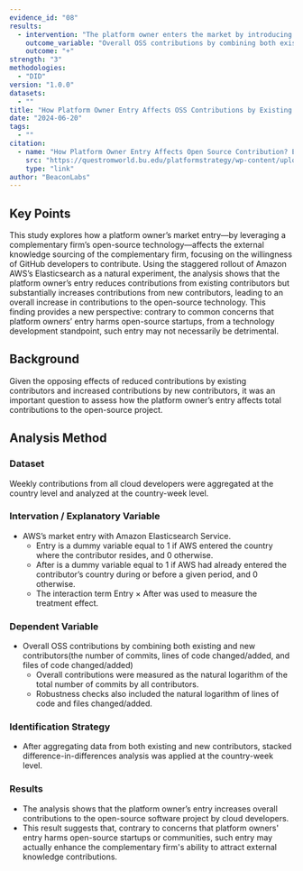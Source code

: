 ```yaml
---
evidence_id: "08"
results:
  - intervention: "The platform owner enters the market by introducing its proprietary product, which is based on the complementary firm’s OSS."
    outcome_variable: "Overall OSS contributions by combining both existing and new contributors(the number of commits, lines of code changed/added, and files of code changed/added)"
    outcome: "+"
strength: "3"
methodologies:
  - "DID"
version: "1.0.0"
datasets:
  - ""
title: "How Platform Owner Entry Affects OSS Contributions by Existing and New Contributors: An Experiment with AWS Elasticsearch"
date: "2024-06-20"
tags:
  - ""
citation:
  - name: "How Platform Owner Entry Affects Open Source Contribution? Evidence from GitHub Developers"
    src: "https://questromworld.bu.edu/platformstrategy/wp-content/uploads/sites/49/2024/06/PlatStrat2024_paper_100.pdf"
    type: "link"
author: "BeaconLabs"
---
```


## Key Points

This study explores how a platform owner’s market entry—by leveraging a complementary firm’s open-source technology—affects the external knowledge sourcing of the complementary firm, focusing on the willingness of GitHub developers to contribute. Using the staggered rollout of Amazon AWS’s Elasticsearch as a natural experiment, the analysis shows that the platform owner’s entry reduces contributions from existing contributors but substantially increases contributions from new contributors, leading to an overall increase in contributions to the open-source technology. This finding provides a new perspective: contrary to common concerns that platform owners’ entry harms open-source startups, from a technology development standpoint, such entry may not necessarily be detrimental.

## Background

Given the opposing effects of reduced contributions by existing contributors and increased contributions by new contributors, it was an important question to assess how the platform owner’s entry affects total contributions to the open-source project.

## Analysis Method

### Dataset

Weekly contributions from all cloud developers were aggregated at the country level and analyzed at the country-week level.

### Intervation / Explanatory Variable

- AWS’s market entry with Amazon Elasticsearch Service.
  - Entry is a dummy variable equal to 1 if AWS entered the country where the contributor resides, and 0 otherwise.
  - After is a dummy variable equal to 1 if AWS had already entered the contributor’s country during or before a given period, and 0 otherwise.
  - The interaction term Entry × After was used to measure the treatment effect.

### Dependent Variable

- Overall OSS contributions by combining both existing and new contributors(the number of commits, lines of code changed/added, and files of code changed/added)
  - Overall contributions were measured as the natural logarithm of the total number of commits by all contributors.
  - Robustness checks also included the natural logarithm of lines of code and files changed/added.

### Identification Strategy

- After aggregating data from both existing and new contributors, stacked difference-in-differences analysis was applied at the country-week level.

### Results

- The analysis shows that the platform owner’s entry increases overall contributions to the open-source software project by cloud developers.
- This result suggests that, contrary to concerns that platform owners' entry harms open-source startups or communities, such entry may actually enhance the complementary firm's ability to attract external knowledge contributions.
